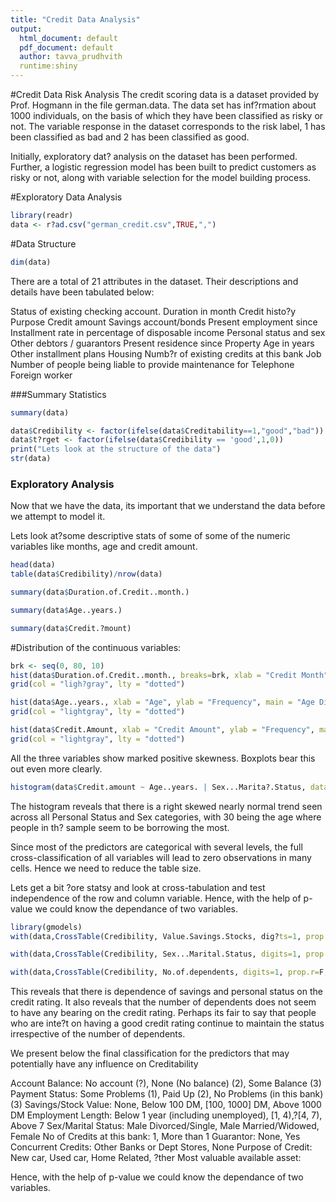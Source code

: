 ---
title: "Credit Data Analysis"
output:
  html_document: default
  pdf_document: default
  author: tavva_prudhvith
  runtime:shiny
---
#Credit Data Risk Analysis
The credit scoring data is a dataset provided by Prof. Hogmann in the file german.data. The data set has inf?rmation about 1000 individuals, on the basis of which they have been classified as risky or not. The variable response in the dataset corresponds to the risk label, 1 has been classified as bad and 2 has been classified as good.

Initially, exploratory dat? analysis on the dataset has been performed. Further, a logistic regression model has been built to predict customers as risky or not, along with variable selection for the model building process.

#Exploratory Data Analysis
```{r}
library(readr)
data <- r?ad.csv("german_credit.csv",TRUE,",")
```

#Data Structure
```{r}
dim(data)
```
There are a total of 21 attributes in the dataset. Their descriptions and details have been tabulated below:

Status of existing checking account.
Duration in month
Credit histo?y
Purpose
Credit amount
Savings account/bonds
Present employment since
Installment rate in percentage of disposable income
Personal status and sex
Other debtors / guarantors
Present residence since
Property
Age in years
Other installment plans
Housing
Numb?r of existing credits at this bank
Job
Number of people being liable to provide maintenance for
Telephone
Foreign worker

###Summary Statistics
```{r}
summary(data)
```


```{r}
data$Credibility <- factor(ifelse(data$Creditability==1,"good","bad")) 
data$t?rget <- factor(ifelse(data$Credibility == 'good',1,0))
print("Lets look at the structure of the data")
str(data)
```

### Exploratory Analysis
Now that we have the data, its important that we understand the data before we attempt to model it.

Lets look at?some descriptive stats of some of some of the numeric variables like months, age and credit amount.


```{r}
head(data)
table(data$Credibility)/nrow(data)
```

```{r}
summary(data$Duration.of.Credit..month.)

summary(data$Age..years.)

summary(data$Credit.?mount)
```

#Distribution of the continuous variables:
```{r}
brk <- seq(0, 80, 10)
hist(data$Duration.of.Credit..month., breaks=brk, xlab = "Credit Month", ylab = "Frequency", main = "Freqency of Credit Months ", cex=0.4,col='lightblue') 
grid(col = "ligh?gray", lty = "dotted")

hist(data$Age..years., xlab = "Age", ylab = "Frequency", main = "Age Distribution", cex=0.4,col='lightblue')
grid(col = "lightgray", lty = "dotted")

hist(data$Credit.Amount, xlab = "Credit Amount", ylab = "Frequency", main = "Credi? Amount Distribution", cex=0.4,col='lightblue')
grid(col = "lightgray", lty = "dotted")

```
All the three variables show marked positive skewness. Boxplots bear this out even more clearly.


```{r}
histogram(data$Credit.amount ~ Age..years. | Sex...Marita?.Status, data = data, xlab = "Age",main="Distribution of Age and Personal status & sex")
```
The histogram reveals that there is a right skewed nearly normal trend seen across all Personal Status and Sex categories, with 30 being the age where people in th? sample seem to be borrowing the most.


Since most of the predictors are categorical with several levels, the full cross-classification of all variables will lead to zero observations in many cells. Hence we need to reduce the table size.

Lets get a bit ?ore statsy and look at cross-tabulation and test independence of the row and column variable.
Hence, with the help of p-value we could know the dependance of two variables.
```{r}
library(gmodels)
with(data,CrossTable(Credibility, Value.Savings.Stocks, dig?ts=1, prop.r=F, prop.t=F, prop.chisq=F, chisq=T))

with(data,CrossTable(Credibility, Sex...Marital.Status, digits=1, prop.r=F, prop.t=F, prop.chisq=F, chisq=T))

with(data,CrossTable(Credibility, No.of.dependents, digits=1, prop.r=F, prop.t=F, prop.chisq=F? chisq=T))
```
This reveals that there is dependence of savings and personal status on the credit rating. It also reveals that the number of dependents does not seem to have any bearing on the credit rating. Perhaps its fair to say that people who are inte?t on having a good credit rating continue to maintain the status irrespective of the number of dependents.

We present below the final classification for the predictors that may potentially have any influence on Creditability

Account Balance: No account (?), None (No balance) (2), Some Balance (3)
Payment Status: Some Problems (1), Paid Up (2), No Problems (in this bank) (3)
Savings/Stock Value: None, Below 100 DM, [100, 1000] DM, Above 1000 DM
Employment Length: Below 1 year (including unemployed), [1, 4),?[4, 7), Above 7
Sex/Marital Status: Male Divorced/Single, Male Married/Widowed, Female
No of Credits at this bank: 1, More than 1
Guarantor: None, Yes
Concurrent Credits: Other Banks or Dept Stores, None
Purpose of Credit: New car, Used car, Home Related, ?ther
Most valuable available asset: 


Hence, with the help of p-value we could know the dependance of two variables.

```{r}

```
